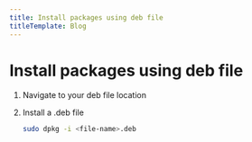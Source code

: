 ```yaml
---
title: Install packages using deb file
titleTemplate: Blog
---
```



# Install packages using deb file

1. Navigate to your deb file location

2. Install a .deb file
   ```bash
   sudo dpkg -i <file-name>.deb
   ```

<Comments />